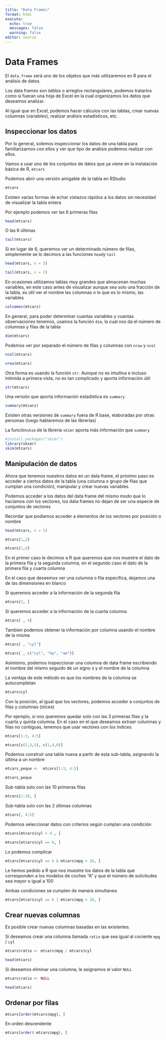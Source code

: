 ```yaml
---
title: "Data Frames"
format: html
execute:
  echo: true
  messages: false
  warning: false
editor: source
---
```


# Data Frames

El `data.frame` será uno de los objetos que más utilizaremos en R para el análisis de datos.

Los data frames son *tablas* o arreglos rectangulares, podemos tratarlos como si fueran una hoja de Excel en la cual organizamos los datos que deseamos analizar.

Al igual que en Excel, podemos hacer cálculos con las tablas, crear nuevas columnas (variables), realizar análisis estadísticos, etc.


## Inspeccionar los datos

Por lo general, solemos inspeccionar los datos de una tabla para familiarizarnos con ellos y ver que tipo de análisis podemos realizar con ellos.

Vamos a usar uno de los conjuntos de datos que ya viene en la instalación básica de R, `mtcars`


Podemos abrir una versión amigable de la tabla en RStudio

```r

mtcars

```

Existen varias formas de echar vistazos rápidos a los datos sin necesidad de visualizar la tabla entera

Por ejemplo podemos ver las 6 primeras filas

```r

head(mtcars)

```

O las 6 últimas

```r

tail(mtcars)

```

Si en lugar de 6, queremos ver un determinado número de filas, simplemente se lo decimos a las funciones `head`y `tail`

```r

head(mtcars, n = 3)

tail(mtcars, n = 2)

```

En ocasiones utilizamos tablas muy grandes que almacenan muchas variables, en este caso antes de visualizar aunque sea solo una fracción de la tabla, es útil ver el nombre las columnas o lo que es lo mismo, las variables

```r

colnames(mtcars)

```


En general, para poder determinar cuantas variables y cuantas observaciones tenemos, usamos la función `dim`, la cual nos da el número de columnas y filas de la tabla

```r

dim(mtcars)

```

Podemos ver por separado el número de filas y columnas con `nrow` y `ncol`

```r

ncol(mtcars)

nrow(mtcars)

```



Otra forma es usando la función `str`. Aunque no es intuitiva e incluso intimida a primera vista, no es tan complicado y aporta información útil 

```r

str(mtcars)

```

Una versión que aporta información estadística es `summary`

```r

summary(mtcars)

```

Existen otras versiones de `summary` fuera de R base, elaboradas por otras personas (luego hablaremos de las librerías)

La función`skim` de la librería `skimr` aporta más información que `summary`

```r

#install.packages("skimr")
library(skimr)
skim(mtcars)

```

## Manipulación de datos

Ahora que tenemos nuestros datos en un data frame, el próximo paso es acceder a ciertos datos de la tabla (una columna o grupo de filas que cumplan una condición), manipular y crear nuevas variables.

Podemos acceder a los datos del data frame del mismo modo que lo hacíamos con los vectores, los data frames no dejan de ser una especie de conjuntos de vectores

Recordar que podíamos acceder a elementos de los vectores por posición o nombre

```r

head(mtcars, n = 1)

mtcars[1,2]

mtcars[1,4]

```

En el primer caso le decimos a R que queremos que nos muestre el dato de la primera fila y la segunda columna, en el segundo caso el dato de la primera fila y cuarta columna

En el caso que deseemos ver una columna o fila específica, dejamos una de las dimensiones en blanco

Si queremos acceder a la información de la segunda fila

```r

mtcars[2, ]

```

Si queremos acceder a la información de la cuarta columna

```r

mtcars[ , 4]

```

Tambien podemos obtener la información por columna usando el nombre de la misma

```r

mtcars[ , "cyl"]

mtcars[ , c("cyl", "hp", "am")]

```

Asimismo, podemos inspeccionar una columna de data frame escribiendo el nombre del mismo seguido de un signo `$` y el nombre de la columna

La ventaja de este método es que los nombres de la columna se autocompletan

```r

mtcars$cyl

```

Con la posición, al igual que los vectores, podemos acceder a conjuntos de filas y columnas (slices)

Por ejemplo, si nos queremos quedar solo con las 3 primeras filas y la cuarta y quinta columna. En el caso en el que deseamos extraer columnas y filas no contiguas, tenemos que usar vectores con los índices.

```r

mtcars[1:3, 4:5]

mtcars[c(1,3,5), c(1,4,6)]

```

Podemos construir una tabla nueva a partir de esta sub-tabla, asignando la última a un nombre

```r

mtcars_peque <-  mtcars[1:3, 4:5]

mtcars_peque

```

Sub-tabla solo con las 10 primeras filas

```r

mtcars[1:10, ]

```

Sub-tabla solo con las 2 últimas columnas

```r

mtcars[, 4:5]

```


Podemos seleccionar datos con criterios según cumplan una condición

```r

mtcars[mtcars$cyl > 4 , ]

```

```r

mtcars[mtcars$cyl == 6, ]

```

Lo podemos complicar

```r

mtcars[mtcars$cyl == 6 & mtcars$mpg > 18, ]

```

Le hemos pedido a R que nos muestre los datos de la tabla que corresponden a los modelos de coches "A" y que el número de solicitudes sea mayor o igual a 100

Ambas condiciones se cumplen de manera simultanea

```r

mtcars[mtcars$cyl == 6 | mtcars$mpg > 18, ]

```

## Crear nuevas columnas

Es posible crear nuevas columnas basadas en las existentes.

Si deseamos crear una columna llamada `ratio` que sea igual al cociente `mpg` / `cyl`

```r

mtcars$ratio <- mtcars$mpg / mtcars$cyl

head(mtcars)

```

Si deseamos eliminar una columna, le asignamos el valor `NULL`

```r

mtcars$ratio <- NULL

head(mtcars)

```

## Ordenar por filas 


```r

mtcars[order(mtcars$mpg), ]

```

En orden descendente

```r

mtcars[order(-mtcars$mpg), ]

```
